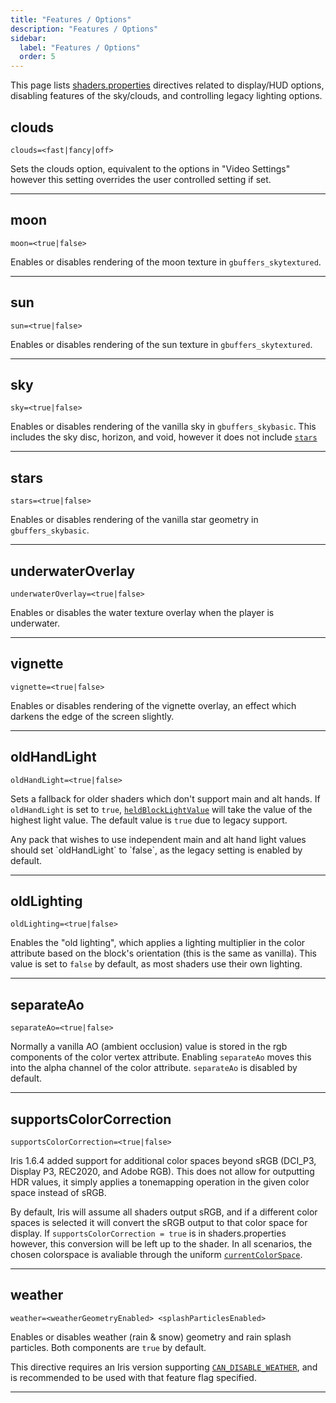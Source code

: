 ```yaml
---
title: "Features / Options"
description: "Features / Options"
sidebar:
  label: "Features / Options"
  order: 5
---
```


This page lists [shaders.properties](/reference/shadersproperties/overview) directives related to display/HUD options, disabling features of the sky/clouds, and controlling legacy lighting options.

## clouds
```properties
clouds=<fast|fancy|off>
```
Sets the clouds option, equivalent to the options in "Video Settings" however this setting overrides the user controlled setting if set.

----------------


## moon
```properties
moon=<true|false>
```
Enables or disables rendering of the moon texture in `gbuffers_skytextured`.

----------------


## sun
```properties
sun=<true|false>
```
Enables or disables rendering of the sun texture in `gbuffers_skytextured`.

----------------


## sky <Badge text="Iris Beta 1.8 Exclusive" variant="note" size="medium" />
```properties
sky=<true|false>
```
Enables or disables rendering of the vanilla sky in `gbuffers_skybasic`. This includes the sky disc, horizon, and void, however it does not include [`stars`](/reference/shadersproperties/features#stars)

----------------


## stars <Badge text="Iris Beta 1.8 Exclusive" variant="note" size="medium" />
```properties
stars=<true|false>
```
Enables or disables rendering of the vanilla star geometry in `gbuffers_skybasic`.

----------------


## underwaterOverlay
```properties
underwaterOverlay=<true|false>
```
Enables or disables the water texture overlay when the player is underwater.

----------------


## vignette
```properties
vignette=<true|false>
```
Enables or disables rendering of the vignette overlay, an effect which darkens the edge of the screen slightly.

----------------


## oldHandLight
```properties
oldHandLight=<true|false>
```
Sets a fallback for older shaders which don't support main and alt hands. If `oldHandLight` is set to `true`, [`heldBlockLightValue`](/reference/uniforms/id#heldblocklightvalue) will take the value of the highest light value. The default value is `true` due to legacy support.

<Aside type="caution">Any pack that wishes to use independent main and alt hand light values should set `oldHandLight` to `false`, as the legacy setting is enabled by default.</Aside>

----------------


## oldLighting
```properties
oldLighting=<true|false>
```
Enables the "old lighting", which applies a lighting multiplier in the color attribute based on the block's orientation (this is the same as vanilla). This value is set to `false` by default, as most shaders use their own lighting.

----------------


## separateAo
```properties
separateAo=<true|false>
```
Normally a vanilla AO (ambient occlusion) value is stored in the rgb components of the color vertex attribute. Enabling `separateAo` moves this into the alpha channel of the color attribute. `separateAo` is disabled by default.

----------------


## supportsColorCorrection <Badge text="Iris Exclusive" variant="tip" size="medium" />
```properties
supportsColorCorrection=<true|false>
```
Iris 1.6.4 added support for additional color spaces beyond sRGB (DCI_P3, Display P3, REC2020, and Adobe RGB). This does not allow for outputting HDR values, it simply applies a tonemapping operation in the given color space instead of sRGB.

By default, Iris will assume all shaders output sRGB, and if a different color spaces is selected it will convert the sRGB output to that color space for display. If `supportsColorCorrection = true` is in shaders.properties however, this conversion will be left up to the shader. In all scenarios, the chosen colorspace is avaliable through the uniform [`currentColorSpace`](/reference/uniforms/system#currentcolorspace).

----------------

## weather <Badge text="Iris Exclusive" variant="tip" size="medium" />
```properties
weather=<weatherGeometryEnabled> <splashParticlesEnabled>
```
Enables or disables weather (rain & snow) geometry and rain splash particles. Both components are `true` by default.

This directive requires an Iris version supporting [`CAN_DISABLE_WEATHER`](/reference/shadersproperties/flags), and is recommended to be used with that feature flag specified.

----------------
